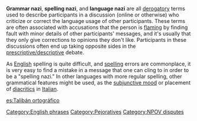 '''Grammar nazi''', '''spelling nazi''', and '''language nazi''' are all [[derogatory]] terms used to describe participants in a discussion (online or otherwise) who criticize or correct the language usage of other participants. These terms are often associated with accusations that the person is [[flaming]] by finding fault with minor details of other participants' messages, and it's usually that they only give corrections to opinions they don't like. Participants in these discussions often end up taking opposite sides in the [[Prescription and description| prescriptive/descriptive]] debate.

As [[English language|English]] spelling is quite difficult, and [[spelling]] errors are commonplace, it is very easy to find a mistake in a message that one can cling to in order to be a "spelling nazi." In other languages with more regular spelling, other grammatical features might be used, as the [[subjunctive mood]] or placement of [[diacritic]]s in [[Italian language|Italian]].

[[es:Talibán ortográfico]]

[[Category:English phrases]]
[[Category:Pejoratives]]
[[Category:NPOV disputes]]